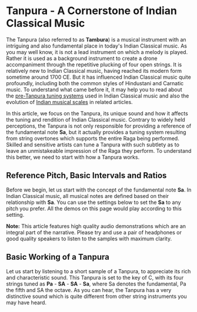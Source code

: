 
# Tanpura - A Cornerstone of Indian Classical Music

The Tanpura (also referred to as **Tambura**) is a musical instrument with an intriguing and also fundamental place in today's Indian Classical music. As you may well know, it is not a lead instrument on which a melody is played. Rather it is used as a background instrument to create a drone accompaniment through the repetitive plucking of four open strings. It is relatively new to Indian Classical music, having reached its modern form sometime around 1700 CE. But it has influenced Indian Classical music quite profoundly, including both the common styles of Hindustani and Carnatic music. To understand what came before it, it may help you to read about the [pre-Tanpura tuning systems](/learn/tuningsystems/) used in Indian Classical music and also the evolution of [Indian musical scales](/learn/musicalscales/) in related articles.

In this article, we focus on the Tanpura, its unique sound and how it affects the tuning and rendition of Indian Classical music. Contrary to widely held perceptions, the Tanpura is not only responsible for providing a reference of the fundamental note **Sa**, but it actually provides a tuning system resulting from string overtones which supports the entire Raga being performed. Skilled and sensitive artists can tune a Tanpura with such subtlety as to leave an unmistakeable impression of the Raga they perform. To understand this better, we need to start with how a Tanpura works.

## Reference Pitch, Basic Intervals and Ratios

Before we begin, let us start with the concept of the fundamental note **Sa**. In Indian Classical music, all musical notes are defined based on their relationship with **Sa**. You can use the settings below to set the **Sa** to any pitch you prefer. All the demos on this page would play according to this setting.

<CommonPitch />

<Notice>

**Note:** This article features high quality audio demonstrations which are an integral part of the narrative. Please try and use a pair of headphones or good quality speakers to listen to the samples with maximum clarity.
</Notice>

## Basic Working of a Tanpura

Let us start by listening to a short sample of a Tanpura, to appreciate its rich and characteristic sound. This Tanpura is set to the key of C, with its four strings tuned as **Pa** - **SA** - **SA** - **Sa**, where Sa denotes the fundamental, Pa the fifth and SA the octave. As you can hear, the Tanpura has a very distinctive sound which is quite different from other string instruments you may have heard.

<Audio src="/Samples/01-Tanpura-Sample.mp3" caption="/Samples/01-Tanpura-Sample.vtt" />

<FigCaption>
Demo 1. A short recording of a Tanpura
</FigCaption>

A Tanpura (see Figure 1) has a long stem which is attached to a soundboard and a round resonating enclosure. The stem and soundboard are generally made of wood, while the resonator may be made from the shell of a pumpkin or gourd, or from wood. The Tanpura has four strings with their tuning pegs at the top end. They pass over a smooth round bridge and are attached to the base of the instrument. In addition to the tuning pegs at the top, each string has small fine tuning beads below the bridge. Finally, a cotton thread is passed between the strings and their contact point on the bridge. Using the tuning pegs, the fine tuning beads and the position of the thread on the bridge, an expert artist can finely tune the Tanpura to create just the right sound needed for their musical rendition.

![](./tanpura-labelled.png)

<FigCaption>
Figure 1. Structure of a Tanpura
(Picture courtesy of <a href="https://www.flickr.com/photos/91676597@N07/8325869555">Alex Lenovski</a> used under <a href="https://creativecommons.org/licenses/by/2.0/">CC BY 2.0</a>, Labels by Aravind Iyer)
</FigCaption>

## The Sound of a String

There has been a lot of research into the sound of the Tanpura, starting from C. V. Raman in 1921 till the present times. Subsequently, there have been a number of works which have investigated the phenomenon of how a Tanpura string vibrates and produces sound. But before we attempt to explain the Tanpura sound, we need to look at a generic string and how it vibrates. Consider a string stretched across two points of contact. If the string is plucked, then how would it vibrate? It turns out that the string vibrates in a combination of the following modes of vibration.

![](./harmonics.png)

<FigCaption>
Figure 2. Modes of Vibration in a Vibrating String
</FigCaption>

It may look strange but really the string is vibrating in all of those ways at the same time. If you have a look at the vibrating string side on, what you see visually is the string vibrate in a combination of these modes of vibration. Not all of the modes vibrate with the same amount of intensity though. The most fundamental mode of vibration is the one labelled $f$ with the single peak right in the middle. This is the most dominant mode of vibration. The intensity of vibration progressively decreases as you go to higher modes of vibration, $2f$, $3f$, $4f$, etc.

Now each mode corresponds to a different pitch, with the mode $2f$ at twice the frequency as $f$, $3f$ at thrice the frequency as $f$ and so on as the labels indicate. What we hear is the cumulative sound of all of those pitches playing out at different intensities. Since $f$ is the loudest (or most dominant), our ears perceive the overall pitch to be $f$ and the higher modes of vibration lend the string sound its character or what is called the timbre.

These modes of vibration are also referred to as overtones or harmonics. They play a key role in giving rise to the characteristic Tanpura sound. Listen to the demonstration below to hear the different harmonics of a string. The demonstration plays the harmonics in sequence from $f$ all the way to $16f$ and then back again. If we take $f$ to be the note **Sa**, then can you identify which note each harmonic corresponds to?

<MotifPlayer title='Demo 2. First 16 Harmonics of a String' motif='For each harmonic, can you identify which note it corresponds to?' staticCode={sixteenHarmonics} />

## Perception of Pitch and Interactions between Pitches

We need to talk about an important mathematical equation which is key to explaining the Tanpura sound.

<center>

$$\sin(2\pi f_1t) + \sin(2\pi f_2t) = 2\sin\left(2\pi{f_1+f_2 \over 2}t\right)\cos\left(2\pi{f_1-f_2 \over 2}t\right)$$

</center>

For the less mathematically inclined, $\sin(2\pi f_1t)$ represents a signal which is oscillating or vibrating at a frequency $f_1$. Those who know their mathematics may recognize that this is just a basic identity in Trigonometry.

So what this equation says is that when we hear two signals vibrating at $f_1$ and $f_2$ at the same time, it can also be regarded as hearing the product of two signals vibrating at the average and half the difference of the two frequencies, i.e., at ${f_1+f_2 \over 2}$ and ${f_1-f_2 \over 2}$ respectively.

Now think about the case where the frequencies $f_1$ and $f_2$ are so close that the difference is near the limit of human capability to discriminate pitches. At this point, if we were to play a string at $f_1$ and then a string at $f_2$, fewer and fewer people would be able to tell them apart as different pitches, as the pitches get closer and closer.

In such a situation, when $f_1$ and $f_2$ are played together, we would hear it as a signal at the average pitch ${f_1+f_2 \over 2}$ (which again is very close to $f_1$ or $f_2$, since they are so close together) and the intensity of this signal would rise and ebb slowly at the rate ${f_1-f_2 \over 2}$.

Listen to the samples below to hear two close frequencies $f_1$ and $f_2$ played separately and together to understand this effect. The pitches $f_1$ and $f_2$ are very close, so you may not be able to tell them apart. Yet, when they are played together, notice how you hear the intensity rise and fall repeatedly as the signal dies out, showing you that they are slightly different.

Tone 2 plays on the right.
Then both tones play together.`

<MotifPlayer title='Demo 3. Two tones close in pitch' motif={demo3text} staticCode={twoCloseTones} />

Here is another set of samples of two close frequencies $f_1$ and $f_2$ played separately and together. Unlike the previous case where the samples consisted of tones, here you can hear a richer string-like sound. This time, when the signals are played together, what do you hear in addition to the intensity fluctuations you heard previously? In the background, in higher registers, you may be able to hear the overtones also peaking and falling.

String 2 plays on the right.
Then both strings play together.`

<MotifPlayer title='Demo 4. Two strings close in pitch' motif={demo4text} staticCode={twoCloseStrings} />

You can also try playing Demo 4 together with Demo 2 to see if you can hear a faint hint of the overtones in Demo 4. Another thing you may observe is how well in-tune Demo 2 appears with Demo 4.

## A Tanpura String

We learned two concepts so far: vibrating modes of a string or harmonics; and what happens when two pitches very close together are played at the same time. We need to understand three more points and then we would be ready to put things together to explain the sound an individual Tanpura string produces.

### Vibrating Length and Pitch

The length of the string determines the pitch of the string. To be a bit more precise, two strings which are stretched to the same level of tension would vibrate at pitches inversely proportional to their vibrating lengths. For example, a string which is half the length of a second string, would vibrate at twice the pitch of the second string.

### Rounded Bridge and Length Variation

The role of the rounded bridge in a Tanpura is to spread the point of contact between the string and the bridge. This results in the vibrating length of the string changing ever so slightly as the string vibrates. This in turn causes the pitch of the string to modulate slightly as it vibrates.

### Cotton Thread and Sharpness

A side-effect of a rounded bridge is that the string grazes against the bridge more than it would with a pointier bridge. This results in a duller sound which dissipates more quickly. The role of the cotton thread is to restore the sharpness and to sustain the sound.

Overall, the combination of the rounded bridge and the cotton thread in the Tanpura, achieve the effect of maintaining the sharpness and sustain of a pointy bridge while also allowing the vibrating length to change subtly as the string vibrates.

### Putting it all together

We know that if the vibrating length changes, the pitch of the string would also change. In the case of a Tanpura string, this effectively results in the string playing at two slightly different pitches simultaneously. If we denote by $\Delta f$, the difference in pitches because of the changing vibrating length, we hear two close pitches $f+\Delta f$ and $f-\Delta f$, where $f$ is the pitch of the string.

We also know that if these two signals are played simultaneously, we would perceive their amplitude to periodically ebb and rise at the rate ${f_1-f_2 \over 2}$ which is $\Delta f$. This is true not only for the fundamental mode of vibration $f$, but also for each of the overtones $2f$, $3f$ and so on which occur concurrently. Thus, $f$ rises and falls at the rate $\Delta f$, $2f$ at the rate $2\Delta f$, $3f$ at $3\Delta f$ and so on.

Unlike a generic string, where the fundamental $f$ overshadows the higher harmonics, in a Tanpura, each harmonic peaks in intensity at different times, enabling us to hear each of them separately in quick succession. Much like a prism splitting white light into its constituent rainbow colours, the bridge and thread of the Tanpura split apart the harmonics of each string.

Recall the first 16 harmonics from Demo 2. According to our explanation, we should be able to hear all those harmonics play one after the other in a single Tanpura string.

## The Tuning System from String Overtones

So far, we have looked at the Tanpura from the perspective of sound analysis. What about the musical perspective? To address the musical perspective, let us first understand the musical scale which results from the harmonics you heard in Demo 2. Consider a Tanpura tuned as **Pa** - **SA** - **SA** - **Sa**. Now consider the overtones emanating from the Sa and Pa strings. In Table 1 and Table 2 below, we list some of these harmonics and the notes corresponding to them.


<Caption>
Table 1. Harmonics from Sa
</Caption>

| Harmonic | Ratio | Symbolic Ratio | Note |
| --- | --- | --- | --- |
| 8 | 1 | 1 | Sa |
| 9 | 1.125 | 9/8 | Re |
| 10 | 1.25 | 5/4 | Ga (Antara Gandhar) |
| 11 | 1.375 | 11/8 | ma (Sharp ma) |
| 12 | 1.5 | 3/2 | Pa |
| 13 | 1.625 | 13/8 | dha (Sharp dha) |
| 14 | 1.75 | 7/4 | ni (Flat ni) |
| 15 | 1.875 | 15/8 | Ni (Kakali Nishad) |
| 16 | 2 | 2 | SA |

<Caption>
Table 2. Harmonics from Pa
</Caption>


| Harmonic | Ratio | Symbolic Ratio | Note |
| --- | --- | --- | --- |
| 8 | 1.5 | 3/2 | Pa |
| 9 | 1.6875 | 27/16 | Dha |
| 10 | 1.875 | 15/8 | Ni (Kakali Nishad) |
| 11 | 1.03125 | 33/16 | re (flat re) |
| 12 | 1.125 | 9/8 | Re |
| 13 | 1.21875 | 39/32 | ga (Sharp ga) |
| 14 | 1.3125 | 21/16 | ma (Flat ma) |
| 15 | 1.40625 | 45/32 | Ma (Flat Ma) |
| 16 | 1.5 | 3/2 | Pa |

Thus, a Tanpura tuned as **Pa** - **SA** - **SA** - **Sa** creates a tuning system consisting of the notes in Table 1 and 2. If an artist picks up a Raga based on notes from this tuning system, we should expect that the musical performance and the Tanpura should sound perfectly in tune.

## Sama Gana and Shadaj Gram scales

To illustrate this point better, let us check the case of the Sama Gana scale and the Shadaj Gram scale. For more details on these scales, please check [this article](/learn/tuningsystems/) on Indian tuning systems.

Compare and contrast the ratios in Table 1 and 2 with those of the Sama Gana scale listed in Table 3. Observe how Re, Pa and Dha are exactly identical across Tables 1, 2 and 3.

<Caption>
Table 3. Illustration of Sama Gana Scale
</Caption>


| Note | Ratio | Symbolic Ratio |
| --- | --- | --- |
| Sa | 1 | 1 |
| Re | 1.125 | 9/8 |
| ga | 1.185185185 | 32/27 |
| ma | 1.333333333 | 4/3 |
| Pa | 1.5 | 3/2 |
| Dha | 1.6875 | 27/16 |
| ni | 1.777777778 | 16/9 |
| SA | 2 | 2 |

With this understanding, listen to the Tanpura track in Demo 5 which is tuned as **Pa** - **SA** - **SA** - **Sa**. Note how well it supports the Sama Gana scale which you can play from Demo 6.

<DronePlayer title='Demo 5. Drone for Sama Gana Scale' settings={droneSamaGana} />

    {white: "Sa", black: "fade"},
    {white: "Re", black: "ga"},
    {white: "fade"},
    {white: "ma", black: "fade"},
    {white: "Pa", black: "fade"},
    {white: "Dha", black: "ni"},
    {white: "fade"},
    {white: "SA"}
]

<ScalePlayer title='Demo 6. Sama Gana Scale' noteSpec={notesSamaGana} scale={scaleSamaGana} />

Now, consider the Shadaj Gram scale from Table 4 below and see how the notes Re and Dha are different from those in Sama Gana scale. Consequently, these notes are not supported by the Tanpura in Demo 5.

<Caption>
Table 4. Illustration of Shadaj Gram Scale
</Caption>

| Note | Ratio | Symbolic Ratio |
| --- | --- | --- |
| Sa | 1 | 1 |
| Re**♭** | 1.111111111 | 10/9 |
| ga | 1.185185185 | 32/27 |
| ma | 1.333333333 | 4/3 |
| Pa | 1.5 | 3/2 |
| Dha**♭** | 1.666666667 | 5/3 |
| ni | 1.777777778 | 16/9 |
| SA | 2 | 2 |

In order to support the Shadaj Gram scale, the **Sa** string of the Tanpura needs to be tuned down in pitch, so as to support Re**♭** in Shadaj Gram. Listen to Demo 7 for a Tanpura tuned to support Shadaj Gram and observe how it supports the Shadaj Gram scale in Demo 8.

<DronePlayer title='Demo 7. Drone for Shadaj Gram Scale' settings={droneShadajGram} />

    {white: "Sa", black: "fade"},
    {white: "Re♭", black: "ga"},
    {white: "fade"},
    {white: "ma", black: "fade"},
    {white: "Pa", black: "fade"},
    {white: "Dha♭", black: "ni"},
    {white: "fade"},
    {white: "SA"}
]


<ScalePlayer title='Demo 8. Shadaj Gram Scale' noteSpec={notesShadajGram} keySpec={keysShadajGram} scale={scaleShadajGram} />

In the Tanpura in Demo 7, the **Sa** string has been tuned down in pitch by 14.71 ¢. The harmonics from this detuned Sa string are illustrated in Table 5 below. Note how the 9th harmonic emanating from the Sa string is now very close the intended Re**♭** of the Shadaj Gram scale.

<Caption>
Table 5. Harmonics from Sa - 14.71 ¢
</Caption>

| Harmonic | Ratio | Note |
| --- | --- | --- |
| 9 | 1.115 | Re |
| 10 | 1.239 | Ga |
| 11 | 1.363 | ma |
| 12 | 1.487 | Pa |
| 13 | 1.611 | dha |
| 14 | 1.735 | ni |
| 15 | 1.859 | Ni |

## Musical Process with the Tanpura

The above demonstrations of the Sama Gana scale and the Shadaj Gram scale are just examples. In general, an artist skilled in using a Tanpura can tune a Tanpura for any desired Raga they wish to perform. Artists tend to follow a musical process which is something like Figure 3. An artist may think of a Raga they wish to play. They have to think of the musical scale of this Raga in terms of the relationships between its constituent notes - specifically, which pairs of notes should have a Pancham, Madhyam or Gandhar relationship with each other. With these relationships in mind, the artist tunes the Tanpura so that the tuning system resulting from the overtones of the Tanpura strings supports this musical scale correctly.

![](./musical-process.png)

<FigCaption>
Figure 3. Musical Process with a Tanpura
</FigCaption>

Alternatively, they may start tuning the Tanpura and observe the tuning system which results from that tuning. From this they may be guided to pick up a musical scale and Raga which is well supported. Thus, a well-tuned tanpura creates the musical space and provides the perfect *Samvad* (consonance) to an appropriately chosen Raga.

## Summary

We covered different aspects of the sound of a Tanpura. We looked at it from the perspective of its construction and saw how each string of a Tanpura emits a dispersion of its constituent harmonics. We also looked at it from a musical perspective and saw how an appropriately tuned Tanpura can support a desired Raga or musical scale. As patrons of Indian Classical music would know, the sense of accuracy which comes from an artist and a well-tuned Tanpura being perfectly in sync with each other, can create an unmistakeable feeling of a Raga. Indian Classical musicians today no longer uses historical tuning systems, but rely on the Tanpura to provide the musical space and support for their music. So it is no exaggeration to say that the Tanpura is the cornerstone of today's Indian Classical music.

In related articles, we cover the [pre-Tanpura tuning systems](/learn/tuningsystems/) used in Indian Classical music and also the evolution of [Indian musical scales](/learn/musicalscales/). These articles should provide more context for the other facets of the musical process depicted in Figure 3.